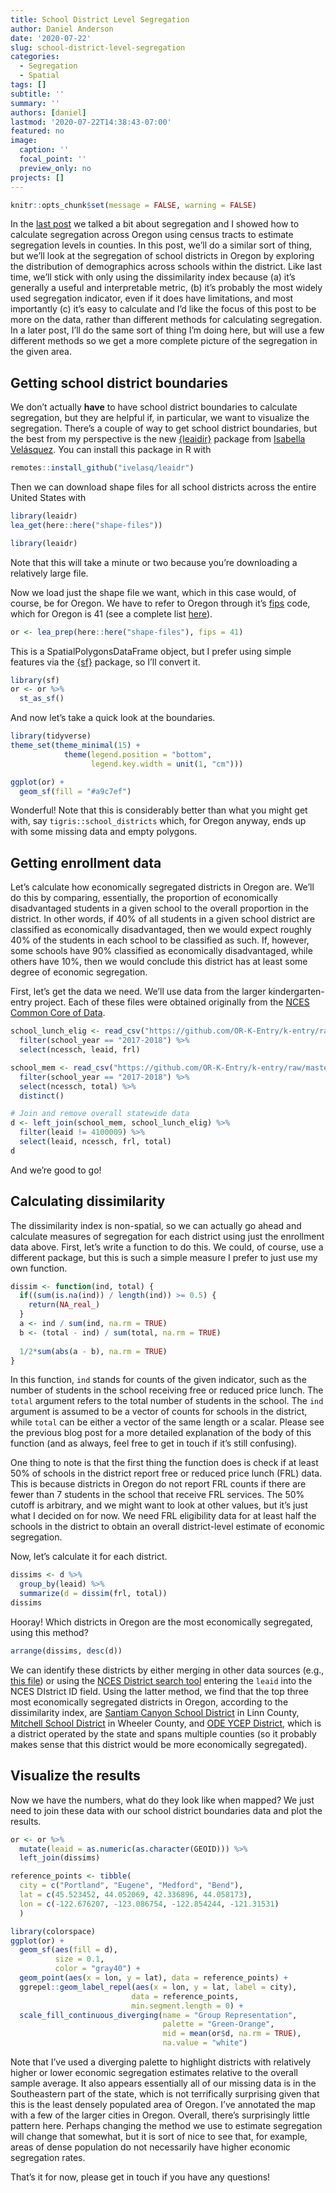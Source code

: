 ```yaml
---
title: School District Level Segregation
author: Daniel Anderson
date: '2020-07-22'
slug: school-district-level-segregation
categories:
  - Segregation
  - Spatial
tags: []
subtitle: ''
summary: ''
authors: [daniel]
lastmod: '2020-07-22T14:38:43-07:00'
featured: no
image:
  caption: ''
  focal_point: ''
  preview_only: no
projects: []
---
```


```r
knitr::opts_chunk$set(message = FALSE, warning = FALSE)
```

In the [last post](https://oregon-k-entry.netlify.app/post/calculating-segregation/) we talked a bit about segregation and I showed how to calculate segregation across Oregon using census tracts to estimate segregation levels in counties. In this post, we'll do a similar sort of thing, but we'll look at the segregation of school districts in Oregon by exploring the distribution of demographics across schools within the district. Like last time, we'll stick with only using the dissimilarity index because (a) it's generally a useful and interpretable metric, (b) it's probably the most widely used segregation indicator, even if it does have limitations, and most importantly (c) it's easy to calculate and I'd like the focus of this post to be more on the data, rather than different methods for calculating segregation. In a later post, I'll do the same sort of thing I'm doing here, but will use a few different methods so we get a more complete picture of the segregation in the given area.

## Getting school district boundaries
We don't actually **have** to have school district boundaries to calculate segregation, but they are helpful if, in particular, we want to visualize the segregation. There's a couple of way to get school district boundaries, but the best from my perspective is the new [{leaidir}](https://github.com/ivelasq/leaidr) package from [Isabella Velásquez](https://ivelasq.rbind.io). You can install this package in R with

```r
remotes::install_github("ivelasq/leaidr")
```

Then we can download shape files for all school districts across the entire United States with

```r
library(leaidr)
lea_get(here::here("shape-files"))
```

```r
library(leaidr)
```

Note that this will take a minute or two because you're downloading a relatively large file.

Now we load just the shape file we want, which in this case would, of course, be for Oregon. We have to refer to Oregon through it's [fips](https://en.wikipedia.org/wiki/Federal_Information_Processing_Standards) code, which for Oregon is 41 (see a complete list [here](https://www.mcc.co.mercer.pa.us/dps/state_fips_code_listing.htm)).

```r
or <- lea_prep(here::here("shape-files"), fips = 41)
```

This is a SpatialPolygonsDataFrame object, but I prefer using simple features via the [{sf}](https://r-spatial.github.io/sf/) package, so I'll convert it.

```r
library(sf)
or <- or %>% 
  st_as_sf()  
```

And now let's take a quick look at the boundaries.

```r
library(tidyverse)
theme_set(theme_minimal(15) +
            theme(legend.position = "bottom",
                  legend.key.width = unit(1, "cm")))

ggplot(or) +
  geom_sf(fill = "#a9c7ef")
```

Wonderful! Note that this is considerably better than what you might get with, say `tigris::school_districts` which, for Oregon anyway, ends up with some missing data and empty polygons.

## Getting enrollment data
Let's calculate how economically segregated districts in Oregon are. We'll do this by comparing, essentially, the proportion of economically disadvantaged students in a given school to the overall proportion in the district. In other words, if 40% of all students in a given school district are classified as economically disadvantaged, then we would expect roughly 40% of the students in each school to be classified as such. If, however, some schools have 90% classified as economically disadvantaged, while others have 10%, then we would conclude this district has at least some degree of economic segregation.

First, let's get the data we need. We'll use data from the larger kindergarten-entry project. Each of these files were obtained originally from the [NCES Common Core of Data](https://nces.ed.gov/ccd/).

```r
school_lunch_elig <- read_csv("https://github.com/OR-K-Entry/k-entry/raw/master/data/nces/intermediary/schools_lunch.csv") %>% 
  filter(school_year == "2017-2018") %>% 
  select(ncessch, leaid, frl)

school_mem <- read_csv("https://github.com/OR-K-Entry/k-entry/raw/master/data/nces/intermediary/schools_mem.csv") %>% 
  filter(school_year == "2017-2018") %>% 
  select(ncessch, total) %>% 
  distinct()

# Join and remove overall statewide data
d <- left_join(school_mem, school_lunch_elig) %>% 
  filter(leaid != 4100009) %>% 
  select(leaid, ncessch, frl, total)
d
```

And we're good to go!

## Calculating dissimilarity
The dissimilarity index is non-spatial, so we can actually go ahead and calculate measures of segregation for each district using just the enrollment data above. First, let's write a function to do this. We could, of course, use a different package, but this is such a simple measure I prefer to just use my own function. 

```r
dissim <- function(ind, total) {
  if((sum(is.na(ind)) / length(ind)) >= 0.5) {
    return(NA_real_)
  }
  a <- ind / sum(ind, na.rm = TRUE)
  b <- (total - ind) / sum(total, na.rm = TRUE)
  
  1/2*sum(abs(a - b), na.rm = TRUE)
}
```

In this function, `ind` stands for counts of the given indicator, such as the number of students in the school receiving free or reduced price lunch. The `total` argument refers to the total number of students in the school. The `ind` argument is assumed to be a vector of counts for schools in the district, while `total` can be either a vector of the same length or a scalar. Please see the previous blog post for a more detailed explanation of the body of this function (and as always, feel free to get in touch if it's still confusing). 

One thing to note is that the first thing the function does is check if at least 50% of schools in the district report free or reduced price lunch (FRL) data. This is because districts in Oregon do not report FRL counts if there are fewer than 7 students in the school that receive FRL services. The 50% cutoff is arbitrary, and we might want to look at other values, but it's just what I decided on for now. We need FRL eligibility data for at least half the schools in the district to obtain an overall district-level estimate of economic segregation.

Now, let's calculate it for each district.

```r
dissims <- d %>%
  group_by(leaid) %>% 
  summarize(d = dissim(frl, total))
dissims
```

Hooray! Which districts in Oregon are the most economically segregated, using this method? 

```r
arrange(dissims, desc(d))
```

We can identify these districts by either merging in other data sources (e.g., [this file](https://github.com/OR-K-Entry/k-entry/blob/master/data/nces/intermediary/schools_dir.csv)) or using the [NCES District search tool](https://nces.ed.gov/ccd/districtsearch/) entering the `leaid` into the NCES DIstrict ID field. Using the latter method, we  find that the top three most economically segregated districts in Oregon, according to the dissimilarity index, are [Santiam Canyon School District](https://nces.ed.gov/ccd/districtsearch/district_detail.asp?Search=1&details=1&DistrictID=4108100&DistrictType=1&DistrictType=2&DistrictType=3&DistrictType=4&DistrictType=5&DistrictType=6&DistrictType=7&DistrictType=8&NumOfStudentsRange=more&NumOfSchoolsRange=more&ID2=4108100) in Linn County, [Mitchell School District](https://nces.ed.gov/ccd/districtsearch/district_detail.asp?Search=1&details=1&DistrictID=4108100&DistrictType=1&DistrictType=2&DistrictType=3&DistrictType=4&DistrictType=5&DistrictType=6&DistrictType=7&DistrictType=8&NumOfStudentsRange=more&NumOfSchoolsRange=more&ID2=4108280) in Wheeler County, and [ODE YCEP District](https://nces.ed.gov/ccd/districtsearch/district_detail.asp?Search=1&details=1&DistrictID=4108100&DistrictType=1&DistrictType=2&DistrictType=3&DistrictType=4&DistrictType=5&DistrictType=6&DistrictType=7&DistrictType=8&NumOfStudentsRange=more&NumOfSchoolsRange=more&ID2=4100043), which is a district operated by the state and spans multiple counties (so it probably makes sense that this district would be more economically segregated).

## Visualize the results
Now we have the numbers, what do they look like when mapped? We just need to join these data with our school district boundaries data and plot the results.

```r
or <- or %>% 
  mutate(leaid = as.numeric(as.character(GEOID))) %>% 
  left_join(dissims)

reference_points <- tibble(
  city = c("Portland", "Eugene", "Medford", "Bend"),
  lat = c(45.523452, 44.052069, 42.336896, 44.058173),
  lon = c(-122.676207, -123.086754, -122.854244, -121.31531)
  )

library(colorspace)
ggplot(or) +
  geom_sf(aes(fill = d),
          size = 0.1, 
          color = "gray40") +
  geom_point(aes(x = lon, y = lat), data = reference_points) +
  ggrepel::geom_label_repel(aes(x = lon, y = lat, label = city), 
                           data = reference_points,
                           min.segment.length = 0) +
  scale_fill_continuous_diverging(name = "Group Representation", 
                                  palette = "Green-Orange",
                                  mid = mean(or$d, na.rm = TRUE),
                                  na.value = "white")

```

Note that I've used a diverging palette to highlight districts with relatively higher or lower economic segregation estimates relative to the overall sample average. It also appears essentially all of our missing data is in the Southeastern part of the state, which is not terrifically surprising given that this is the least densely populated area of Oregon. I've annotated the map with a few of the larger cities in Oregon. Overall, there's surprisingly little pattern here. Perhaps changing the method we use to estimate segregation will change that somewhat, but it is sort of nice to see that, for example, areas of dense population do not necessarily have higher economic segregation rates.

That's it for now, please get in touch if you have any questions!
